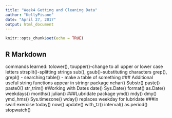 ```yaml
---
title: "Week4 Getting and Cleaning Data"
author: "KellyPisane"
date: "April 27, 2017"
output: html_document
---
```


```r
knitr::opts_chunk$set(echo = TRUE)
```

## R Markdown

commands learned:
tolower(), toupper()-change to all upper or lower case letters
strsplit()-splitting strings
sub(), gsub()-substituting characters
grep(), grepl() - searching
table() - make a table of something
### Additional useful string functions appear in stringr package
nchar()
Substr()
paste()
paste0()
str_trim()
#Working with Dates
date()
Sys.Date()
format()
as.Date()
weekdays()
months()
julian()
###Lubridate package
ymd()
mdy()
dmy()
ymd_hms()
Sys.timezone()
wday() replaces weekday for lubridate 
###in swirl exercise
today()
now()
update()
with_tz()
interval()
as.period()
stopwatch()